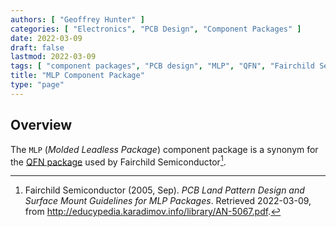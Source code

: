 ```yaml
---
authors: [ "Geoffrey Hunter" ]
categories: [ "Electronics", "PCB Design", "Component Packages" ]
date: 2022-03-09
draft: false
lastmod: 2022-03-09
tags: [ "component packages", "PCB design", "MLP", "QFN", "Fairchild Semiconductor" ]
title: "MLP Component Package"
type: "page"
---
```


## Overview

The `MLP` (_Molded Leadless Package_) component package is a synonym for the [QFN package](/pcb-design/component-packages/qfn-component-package/) used by Fairchild Semiconductor[^bib-fairchild-an-5067-mpl-packages].

[^bib-fairchild-an-5067-mpl-packages]:  Fairchild Semiconductor (2005, Sep). _PCB Land Pattern Design and Surface Mount Guidelines for MLP Packages_. Retrieved 2022-03-09, from http://educypedia.karadimov.info/library/AN-5067.pdf.
